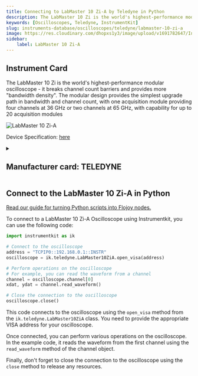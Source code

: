 ```yaml
---
title: Connecting to LabMaster 10 Zi-A by Teledyne in Python
description: The LabMaster 10 Zi is the world's highest-performance modular oscilloscope - it breaks channel count barriers and provides more "bandwidth density". The modular design provides the simplest upgrade path in bandwidth and channel count, with one acquisition module providing four channels at 36 GHz or two channels at 65 GHz, with capability for up to 20 acquisition modules
keywords: [Oscilloscopes, Teledyne, InstrumentKit] 
slug: instruments-database/oscilloscopes/teledyne/labmaster-10-zi-a 
image: https://res.cloudinary.com/dhopxs1y3/image/upload/v1691782647/Instruments/Oscilloscopes/LabMaster-10-Zi-A/LabMaster-10-Zi-A.webp
sidebar:
    label: LabMaster 10 Zi-A 
---
```



## Instrument Card

The LabMaster 10 Zi is the world's highest-performance modular oscilloscope - it breaks channel count barriers and provides more "bandwidth density". The modular design provides the simplest upgrade path in bandwidth and channel count, with one acquisition module providing four channels at 36 GHz or two channels at 65 GHz, with capability for up to 20 acquisition modules

![LabMaster 10 Zi-A](https://res.cloudinary.com/dhopxs1y3/image/upload/v1691782647/Instruments/Oscilloscopes/LabMaster-10-Zi-A/LabMaster-10-Zi-A.webp)

Device Specification: [here](https://cdn.teledynelecroy.com/files/pdf/labmaster-10zi-a-datasheet.pdf)

<details style={{ marginTop: "15px"}}>
<summary><h2 style={{display:'inline'}}>Manufacturer card: TELEDYNE</h2></summary>

![TELEDYNE](https://res.cloudinary.com/dhopxs1y3/image/upload/v1692812958/Instruments/Vendor%20Logos/Teledyne_technologies.png)

Teledyne LeCroy is an American manufacturer of oscilloscopes, protocol analyzers and other test equipment. LeCroy is now a subsidiary of Teledyne Technologies.

- Headquarters: USA
- Yearly Revenue (millions, USD): 5458.6
- Vendor Website: [here](https://www.teledynelecroy.com/)

</details>


<FeaturedInstrumentVideo category="OSCILLOSCOPES" />

## Connect to the LabMaster 10 Zi-A in Python

[Read our guide for turning Python scripts into Flojoy nodes.](https://docs.flojoy.ai/contribution/blocks/custom-flojoy-block/)



<Tabs>
<TabItem value="Flojoy" label="Flojoy" className="flojoy-instrument-tabs">

<SectionsCard category="OSCILLOSCOPES" manufacturer="Teledyne"></SectionsCard>

</TabItem>
<TabItem value="InstrumentKit" label="InstrumentKit">

To connect to a LabMaster 10 Zi-A Oscilloscope using Instrumentkit, you can use the following code:

```python
import instrumentkit as ik

# Connect to the oscilloscope
address = "TCPIP0::192.168.0.1::INSTR"
oscilloscope = ik.teledyne.LabMaster10ZiA.open_visa(address)

# Perform operations on the oscilloscope
# For example, you can read the waveform from a channel
channel = oscilloscope.channel[0]
xdat, ydat = channel.read_waveform()

# Close the connection to the oscilloscope
oscilloscope.close()
```

This code connects to the oscilloscope using the `open_visa` method from the `ik.teledyne.LabMaster10ZiA` class. You need to provide the appropriate VISA address for your oscilloscope.

Once connected, you can perform various operations on the oscilloscope. In the example code, it reads the waveform from the first channel using the `read_waveform` method of the channel object.

Finally, don't forget to close the connection to the oscilloscope using the `close` method to release any resources.

</TabItem>
</Tabs>